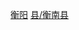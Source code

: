 {{Catnav|頁面分類|...|中国县份|中国各省县份|湖南省县份}}
{{Catnav|頁面分類|...|湖南行政区划|湖南省县级行政区|湖南省县份}}
{{Catnav|頁面分類|...|湖南市州|湖南地级市|衡阳|衡阳行政区划|衡阳区县市}}
{{catmore|衡南县|湖南省衡南县}}

[[Category:湖南省县份|衡阳]]
[[Category:衡阳区县市|县/衡南县]]